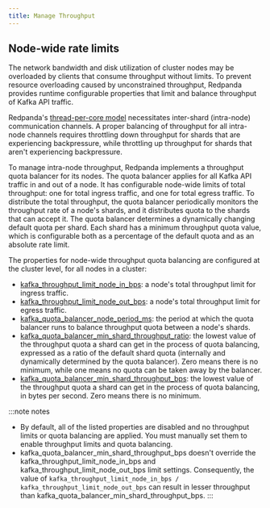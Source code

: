 ```yaml
---
title: Manage Throughput
---
```


<head>
    <meta name="title" content="Manage Throughput | Redpanda Docs"/>
    <meta name="description" content="Manage throughput of cluster nodes."/>
</head>


<ManageThroughputIntro/>

## Node-wide rate limits

The network bandwidth and disk utilization of cluster nodes may be overloaded by clients that consume throughput without limits. To prevent resource overloading caused by unconstrained throughput, Redpanda provides runtime configurable properties that limit and balance throughput of Kafka API traffic. 

Redpanda's [thread-per-core model](../../../get-started/architecture#thread-per-core-model) necessitates inter-shard (intra-node) communication channels. A proper balancing of throughput for all intra-node channels requires throttling down throughput for shards that are experiencing backpressure, while throttling up throughput for shards that aren't experiencing backpressure. 

To manage intra-node throughput, Redpanda implements a throughput quota balancer for its nodes. The quota balancer applies for all Kafka API traffic in and out of a node. It has configurable node-wide limits of total throughput: one for total ingress traffic, and one for total egress traffic. To distribute the total throughput, the quota balancer periodically monitors the throughput rate of a node's shards, and it distributes quota to the shards that can accept it. The quota balancer determines a dynamically changing default quota per shard. Each shard has a minimum throughput quota value, which is configurable both as a percentage of the default quota and as an absolute rate limit.

The properties for node-wide throughput quota balancing are configured at the cluster level, for all nodes in a cluster:

- [kafka_throughput_limit_node_in_bps](../../../reference/cluster-properties#kafka_throughput_limit_node_in_bps): a node's total throughput limit for ingress traffic.
- [kafka_throughput_limit_node_out_bps](../../../reference/cluster-properties#kafka_throughput_limit_node_out_bps): a node's total throughput limit for egress traffic.
- [kafka_quota_balancer_node_period_ms](../../../reference/cluster-properties#kafka_quota_balancer_node_period_ms): the period at which the quota balancer runs to balance throughput quota between a node's shards.
- [kafka_quota_balancer_min_shard_throughput_ratio](../../../reference/cluster-properties#kafka_quota_balancer_min_shard_throughput_ratio):	the lowest value of the throughput quota a shard can get in the process of quota balancing, expressed as a ratio of the default shard quota (internally and dynamically determined by the quota balancer). Zero means there is no minimum, while one means no quota can be taken away by the balancer.
- [kafka_quota_balancer_min_shard_throughput_bps](../../../reference/cluster-properties#kafka_quota_balancer_min_shard_throughput_bps):	the lowest value of the throughput quota a shard can get in the process of quota balancing, in bytes per second. Zero means there is no minimum.

:::note notes
- By default, all of the listed properties are disabled and no throughput limits or quota balancing are applied. You must manually set them to enable throughput limits and quota balancing.
- kafka_quota_balancer_min_shard_throughput_bps doesn't override the kafka_throughput_limit_node_in_bps and kafka_throughput_limit_node_out_bps limit settings. Consequently, the value of 
`kafka_throughput_limit_node_in_bps / kafka_throughput_limit_node_out_bps` can result in lesser throughput than kafka_quota_balancer_min_shard_throughput_bps.
:::
